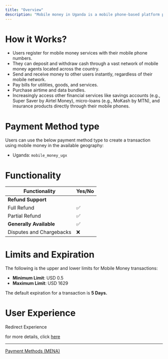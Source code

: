 ```yaml
---
title: "Overview"
description: "Mobile money in Uganda is a mobile phone-based platform providing a wide array of financial services to a significant portion of the Tanzanian population."
---
```


# How it Works?

* Users register for mobile money services with their mobile phone numbers.
* They can deposit and withdraw cash through a vast network of mobile money agents located across the country.
* Send and receive money to other users instantly, regardless of their mobile network.
* Pay bills for utilities, goods, and services.
* Purchase airtime and data bundles.
* Increasingly access other financial services like savings accounts (e.g., Super Saver by Airtel Money), micro-loans (e.g., MoKash by MTN), and insurance products directly through their mobile phones.

# Payment Method type

Users can use the below payment method type to create a transaction using mobile money in the available geography:

* Uganda: `mobile_money_ugx`

# Functionality

| Functionality            | Yes/No |
| ------------------------ | ------ |
| **Refund Support**       |        |
| Full Refund              | ✅      |
| Partial Refund           | ✅      |
| **Generally Available**  | ✅      |
| Disputes and Chargebacks | ❌      |

# Limits and Expiration

The following is the upper and lower limits for Mobile Money transactions:

* **Minimum Limit**: USD 0.5
* **Maximum Limit**: USD 1629

The default expiration for a transaction is **5 Days.**

# User Experience

Redirect Experience

for more details, click [here](https://tazapay.com/country-list/uganda)

***

[Payment Methods (MENA)](/docs/payment-methods-mena)
